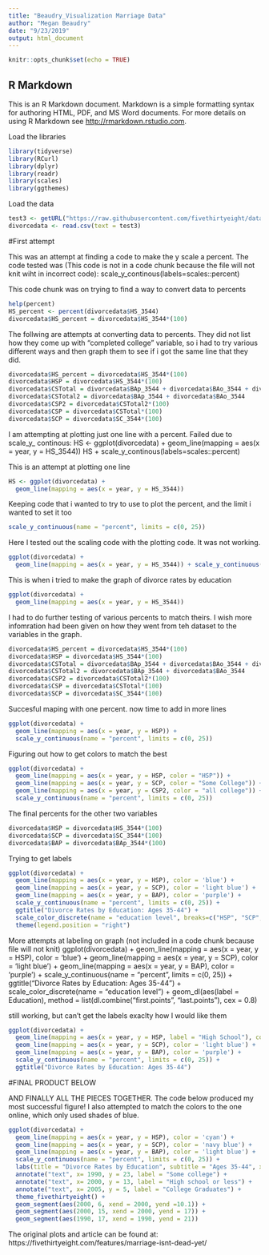 ```yaml
---
title: "Beaudry_Visualization Marriage Data"
author: "Megan Beaudry"
date: "9/23/2019"
output: html_document
---
```


```r
knitr::opts_chunk$set(echo = TRUE)
```

## R Markdown

This is an R Markdown document. Markdown is a simple formatting syntax for authoring HTML, PDF, and MS Word documents. For more details on using R Markdown see <http://rmarkdown.rstudio.com>.


Load the libraries
```r
library(tidyverse)
library(RCurl)
library(dplyr)
library(readr)
library(scales)
library(ggthemes)
```

Load the data
```r
test3 <- getURL("https://raw.githubusercontent.com/fivethirtyeight/data/master/marriage/divorce.csv")
divorcedata <- read.csv(text = test3)
```

#First attempt 

This was an attempt at finding a code to make the y scale a percent. The code tested was (This code is not in a code chunk because the file will not knit wiht in incorrect code): 
scale_y_continous(labels=scales::percent)

This code chunk was on trying to find a way to convert data to percents
```r
help(percent)
HS_percent <- percent(divorcedata$HS_3544)
divorcedata$HS_percent = divorcedata$HS_3544*(100)
```

The follwing are attempts at converting data to percents. They did not list how they come up with "completed college" variable, so i had to try various different ways and then graph them to see if i got the same line that they did.
```r
divorcedata$HS_percent = divorcedata$HS_3544*(100)
divorcedata$HSP = divorcedata$HS_3544*(100) 
divorcedata$CSTotal = divorcedata$BAp_3544 + divorcedata$BAo_3544 + divorcedata$GD_3544
divorcedata$CSTotal2 = divorcedata$BAp_3544 + divorcedata$BAo_3544
divorcedata$CSP2 = divorcedata$CSTotal2*(100)
divorcedata$CSP = divorcedata$CSTotal*(100)
divorcedata$SCP = divorcedata$SC_3544*(100)
```

I am attempting at plotting just one line with a percent. Failed due to scale_y_ continous:
HS <- ggplot(divorcedata) +
  geom_line(mapping = aes(x = year, y = HS_3544))
HS + scale_y_continous(labels=scales::percent)


This is an attempt at plotting one line
```r
HS <- ggplot(divorcedata) +
  geom_line(mapping = aes(x = year, y = HS_3544))
```

Keeping code that i wanted to try to use to plot the percent, and the limit i wanted to set it too
```r
scale_y_continuous(name = "percent", limits = c(0, 25))
```

Here I tested out the scaling code with the plotting code. It was not working.
```r
ggplot(divorcedata) +
  geom_line(mapping = aes(x = year, y = HS_3544)) + scale_y_continuous(name = "percent", limits = c(0, 25))
```

This is when i tried to make the graph of divorce rates by education
```r
ggplot(divorcedata) +
  geom_line(mapping = aes(x = year, y = HS_3544))

```

I had to do further testing of various percents to match theirs. I wish more infomration had been given on how they went from teh dataset to the variables in the graph. 
```r
divorcedata$HS_percent = divorcedata$HS_3544*(100)
divorcedata$HSP = divorcedata$HS_3544*(100) 
divorcedata$CSTotal = divorcedata$BAp_3544 + divorcedata$BAo_3544 + divorcedata$GD_3544
divorcedata$CSTotal2 = divorcedata$BAp_3544 + divorcedata$BAo_3544
divorcedata$CSP2 = divorcedata$CSTotal2*(100)
divorcedata$CSP = divorcedata$CSTotal*(100)
divorcedata$SCP = divorcedata$SC_3544*(100)
```

Succesful maping with one percent. now time to add in more lines
```r
ggplot(divorcedata) +
  geom_line(mapping = aes(x = year, y = HSP)) +
  scale_y_continuous(name = "percent", limits = c(0, 25))
```

Figuring out how to get colors to match the best
```r
ggplot(divorcedata) +
  geom_line(mapping = aes(x = year, y = HSP, color = "HSP")) +
  geom_line(mapping = aes(x = year, y = SCP, color = "Some College")) +
  geom_line(mapping = aes(x = year, y = CSP2, color = "all college")) +
  scale_y_continuous(name = "percent", limits = c(0, 25)) 
```


The final percents for the other two variables
```r
divorcedata$HSP = divorcedata$HS_3544*(100) 
divorcedata$SCP = divorcedata$SC_3544*(100)
divorcedata$BAP = divorcedata$BAp_3544*(100)
```

Trying to get labels
```r
ggplot(divorcedata) +
  geom_line(mapping = aes(x = year, y = HSP), color = 'blue') +
  geom_line(mapping = aes(x = year, y = SCP), color = 'light blue') +
  geom_line(mapping = aes(x = year, y = BAP), color = 'purple') +
  scale_y_continuous(name = "percent", limits = c(0, 25)) +
  ggtitle("Divorce Rates by Education: Ages 35-44") +
  scale_color_discrete(name = "education level", breaks=c("HSP", "SCP", "BAP"), labels=c("High School", "Some College", "Bachelors")) +
  theme(legend.position = "right")

```

More attempts at labeling on graph (not included in a code chunk because file will not knit)
ggplot(divorcedata) +
  geom_line(mapping = aes(x = year, y = HSP), color = 'blue') +
  geom_line(mapping = aes(x = year, y = SCP), color = 'light blue') +
  geom_line(mapping = aes(x = year, y = BAP), color = 'purple') +
  scale_y_continuous(name = "percent", limits = c(0, 25)) +
  ggtitle("Divorce Rates by Education: Ages 35-44") +
  scale_color_discrete(name = "education level") +
  geom_dl(aes(label = Education), method = list(dl.combine("first.points", "last.points"), cex = 0.8)

still working, but can't get the labels exaclty how I would like them
```r
ggplot(divorcedata) +
  geom_line(mapping = aes(x = year, y = HSP, label = "High School"), color = 'blue') +
  geom_line(mapping = aes(x = year, y = SCP), color = 'light blue') +
  geom_line(mapping = aes(x = year, y = BAP), color = 'purple') +
  scale_y_continuous(name = "percent", limits = c(0, 25)) +
  ggtitle("Divorce Rates by Education: Ages 35-44") 
```

#FINAL PRODUCT BELOW

AND FINALLY ALL THE PIECES TOGETHER. The code below produced my most successful figure! I also attempted to match the colors to the one online, which only used shades of blue.
```r
ggplot(divorcedata) +
  geom_line(mapping = aes(x = year, y = HSP), color = 'cyan') +
  geom_line(mapping = aes(x = year, y = SCP), color = 'navy blue') +
  geom_line(mapping = aes(x = year, y = BAP), color = 'light blue') +
  scale_y_continuous(name = "percent", limits = c(0, 25)) +
  labs(title = "Divorce Rates by Education", subtitle = "Ages 35-44", x = "years") +
  annotate("text", x= 1990, y = 23, label = "Some college") +
  annotate("text", x= 2000, y = 13, label = "High school or less") +
  annotate("text", x= 2005, y = 5, label = "College Graduates") +
  theme_fivethirtyeight() +
  geom_segment(aes(2000, 6, xend = 2000, yend =10.1)) +
  geom_segment(aes(2000, 15, xend = 2000, yend = 17)) +
  geom_segment(aes(1990, 17, xend = 1990, yend = 21))

```

The original plots and article can be found at:
https://fivethirtyeight.com/features/marriage-isnt-dead-yet/









